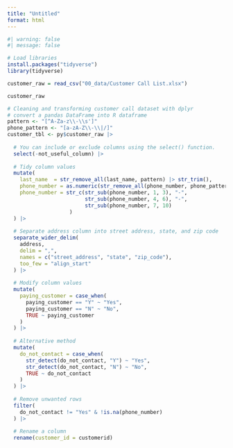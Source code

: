 ```yaml
---
title: "Untitled"
format: html
---
```



```r
#| warning: false
#| message: false

# Load libraries
install.packages("tidyverse")
library(tidyverse)
```


```r
customer_raw = read_csv("00_data/Customer Call List.xlsx")

customer_raw
```


```r
# Cleaning and transforming customer call dataset with dplyr
# convert a pandas DataFrame into R dataframe
pattern <- "[^A-Za-z\\-\\s']"
phone_pattern <- "[a-zA-Z\\-\\|/]"
customer_tbl <- py$customer_raw |> 
  
  # You can include or exclude columns using the select() function.
  select(-not_useful_column) |> 
  
  # Tidy column values
  mutate(
    last_name  = str_remove_all(last_name, pattern) |> str_trim(),
    phone_number = as.numeric(str_remove_all(phone_number, phone_pattern)),
    phone_number = str_c(str_sub(phone_number, 1, 3), "-",
                         str_sub(phone_number, 4, 6), "-",
                         str_sub(phone_number, 7, 10)
                    )
  ) |> 
  
  # Separate address column into street address, state, and zip code
  separate_wider_delim(
    address,
    delim = ",",
    names = c("street_address", "state", "zip_code"),
    too_few = "align_start"
  ) |> 
  
  # Modify column values
  mutate(
    paying_customer = case_when(
      paying_customer == "Y" ~ "Yes",
      paying_customer == "N" ~ "No",
      TRUE ~ paying_customer
    )
  ) |> 
  
  # Alternative method
  mutate(
    do_not_contact = case_when(
      str_detect(do_not_contact, "Y") ~ "Yes",
      str_detect(do_not_contact, "N") ~ "No",
      TRUE ~ do_not_contact
    )
  ) |> 
  
  # Remove unwanted rows
  filter(
    do_not_contact != "Yes" & !is.na(phone_number) 
  ) |> 
  
  # Rename a column
  rename(customer_id = customerid)
```